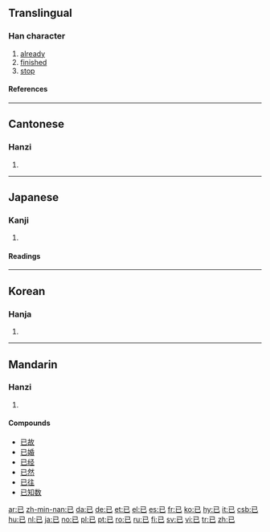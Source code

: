 ==Translingual==
{{Han stroke|[[Image:已-order.gif]]}}
===Han character===
{{Han char|rn=49|rad=己|as=00|sn=3|four=1771<sub>7</sub>|canj=尸山 (SU), X尸山 (XSU)}}
# [[already]]
# [[finished]]
# [[stop]]
====References====
{{Han ref|kx=0326.110|dkj=08743|dj=0630.110|hdz=20984.010|uh=5DF2|ud=24050|bh=A477|bd=42103}}
----
==Cantonese==
===Hanzi===
{{yue-hanzi|jyut=[[ji5]]|y=[[yi5]]}}
# {{defn|Cantonese}}
----
==Japanese==
===Kanji===
{{ja-kanji|grade=8|rs=己00}}
# {{defn|Japanese}}
====Readings====
{{ja-readings|on=[[い]] (i)|kun=[[すでに]] (sudeni), [[やむ]] (yamu), [[のみ]] (nomi)}}
----
==Korean==
===Hanja===
{{ko-hanja|hangeul=[[이]]|rv=i|mr=i}}
# {{defn|Korean}}
----
==Mandarin==
===Hanzi===
{{cmn-hanzi|pin=[[yǐ]] ([[yi3]])|wg=i<sup>3</sup>}}
# {{defn|Mandarin}}

====Compounds====
*[[已故]]
*[[已婚]]
*[[已经]]
*[[已然]]
*[[已往]]
*[[已知数]]

[[ar:已]]
[[zh-min-nan:已]]
[[da:已]]
[[de:已]]
[[et:已]]
[[el:已]]
[[es:已]]
[[fr:已]]
[[ko:已]]
[[hy:已]]
[[it:已]]
[[csb:已]]
[[hu:已]]
[[nl:已]]
[[ja:已]]
[[no:已]]
[[pl:已]]
[[pt:已]]
[[ro:已]]
[[ru:已]]
[[fi:已]]
[[sv:已]]
[[vi:已]]
[[tr:已]]
[[zh:已]]
